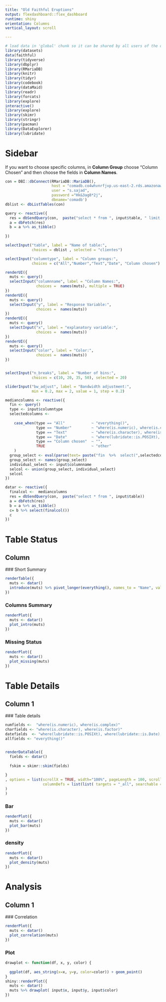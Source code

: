 ```yaml
---
title: "Old Faithful Eruptions"
output: flexdashboard::flex_dashboard
runtime: shiny
orientation: Columns
vertical_layout: scroll

---
```

  
```r
# load data in 'global' chunk so it can be shared by all users of the dashboard
library(datasets)
data(faithful)
library(tidyverse)
library(dbplyr)
library(RMariaDB)
library(knitr)
library(tidyr)
library(codebook)
library(dataMaid)
library(readr)
library(forcats)
library(explore)
interactive()
library(explore)
library(skimr)
library(stringr)
library(pacman)
library(DataExplorer)
library(lubridate)
```





Sidebar {.sidebar}
=====================================
  
  If you want to choose specific columns, in **Column Group** choose "Column Chosen" and then choose the fields in **Column Names**.

```r

con = DBI::dbConnect(RMariaDB::MariaDB(), 
                     host = "comadb.co4whvnrfjvp.us-east-2.rds.amazonaws.com",
                     user = "s.sajad",
                     password ="Hk&3ag8*2j",
                     dbname='comadb')
dblist <- dbListTables(con)

```

```r
query <- reactive({
  res = dbSendQuery(con,  paste("select * from ", input$table, " limit 5" ))
  a = dbFetch(res)
  b = a %>% as_tibble()
  
})

```



```r
selectInput("table", label = "Name of table:",
            choices = dblist , selected = "clientes")

selectInput("columntype", label = "Column groups:",
            choices = c("All","Number","Text","Date", "Column chosen") , selected = "All")

renderUI({
  muts <- query()
  selectInput("columnname", label = "Column Names:",
              choices =  names(muts), multiple = TRUE)
})
renderUI({
  muts <- query()
  selectInput("y", label = "Response Variable:",
              choices =  names(muts))
})
renderUI({
  muts <- query()
  selectInput("x", label = "explanatory variable:",
              choices =  names(muts))
})
renderUI({
  muts <- query()
  selectInput("color", label = "Color:",
              choices =  names(muts))
})


selectInput("n_breaks", label = "Number of bins:",
            choices = c(10, 20, 35, 50), selected = 20)

sliderInput("bw_adjust", label = "Bandwidth adjustment:",
            min = 0.2, max = 2, value = 1, step = 0.2)
```


```r
mediancolumns <- reactive({
  fin <- query()
  type <- input$columntype
  selectedcolumns <- 
    
    case_when(type == "All"            ~ "everything()",
              type == "Number"         ~ "where(is.numeric), where(is.complex)",
              type == "Text"           ~ "where(is.character), where(is.factor)",
              type == "Date"           ~ "where(lubridate::is.POSIXt), where(lubridate::is.Date),                                                              where(lubridate::is.POSIXct), where(lubridate::is.POSIXlt),                                                          where(lubridate::is.timepoint)",
              type == "Column chosen"  ~ "",
              TRUE                     ~ "other"
    )
  group_select <- eval(parse(text= paste("fin  %>%  select(",selectedcolumns,")") ))
  group_select <- names(group_select)
  individual_select <- input$columnname
  selcol <- union(group_select, individual_select)
  selcol
})
```


```r
datar <- reactive({
  finalcol <-  mediancolumns
  res = dbSendQuery(con,  paste("select * from ", input$table))
  a = dbFetch(res)
  b = a %>% as_tibble()
  c= b %>% select(finalcol())
  c
})

```



Table Status
=====================================   
  
  Column {.tabset}
-----------------------------------------------------------------------
  
  ### Short Summary 
  
  
```r
renderTable({
  muts <- datar()
  introduce(muts) %>% pivot_longer(everything(), names_to = "Name", values_to = "Value")
})
```


### Columns Summary

```r
renderPlot({
  muts <- datar()
  plot_intro(muts) 
})
```


### Missing Status

```r
renderPlot({
  muts <- datar()
  plot_missing(muts)
})
```


Table Details
=====================================  
  
  Column 1 {.tabset}
--------------------------------------------------
  
  ### Table details
  
```r

numfields <-  "where(is.numeric), where(is.complex)"
charfields <- "where(is.character), where(is.factor)"
datefields  <- "where(lubridate::is.POSIXt), where(lubridate::is.Date), where(lubridate::is.POSIXct), where(lubridate::is.POSIXlt), where(lubridate::is.timepoint)"
allfields <- "everything()"


renderDataTable({
  fields <- datar()
  
  fskim = skimr::skim(fields)
  
}
, options = list(scrollX = TRUE, width="100%", pageLength = 100, scrollY = "400px",
                 columnDefs = list(list( targets = "_all", searchable = FALSE))
)
) 
```

### Bar
```r
renderPlot({
  muts <- datar()
  plot_bar(muts)
})
```

### density
```r
renderPlot({
  muts <- datar()
  plot_density(muts)
})
```



Analysis
=====================================  
  
  Column 1 {.tabset}
--------------------------------------------------
  
  ### Correlation
```r
renderPlot({
  muts <- datar()
  plot_correlation(muts)
})
```


### Plot
```r
drawplot <- function(df, x, y, color) {
  
  ggplot(df, aes_string(x=x, y=y, color=color)) + geom_point()
}
shiny::renderPlot({
  muts <- datar()
  muts %>% drawplot( input$x, input$y, input$color)
})
```






